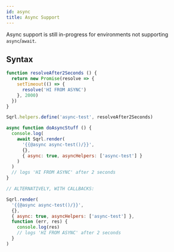 ```yaml
---
id: async
title: Async Support
---
```



<Hint type="note">
    
Async support is still in-progress for environments not supporting `async`/`await`.

</Hint>

## Syntax

```js
function resolveAfter2Seconds () {
  return new Promise(resolve => {
    setTimeout(() => {
      resolve('HI FROM ASYNC')
    }, 2000)
  })
}

Sqrl.helpers.define('async-test', resolveAfter2Seconds)

async function doAsyncStuff () {
  console.log(
    await Sqrl.render(
      '{{@async async-test()/}}',
      {},
      { async: true, asyncHelpers: ['async-test'] }
    )
  )
  // logs 'HI FROM ASYNC' after 2 seconds
}

// ALTERNATIVELY, WITH CALLBACKS:

Sqrl.render(
  '{{@async async-test()/}}',
  {},
  { async: true, asyncHelpers: ['async-test'] },
  function (err, res) {
    console.log(res)
    // logs 'HI FROM ASYNC' after 2 seconds
  }
)
```

